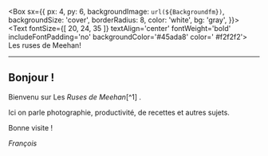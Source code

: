 
<Box
  sx={{
    px: 4,
    py: 6,
    backgroundImage: `url(${Backgroundfm})`,
    backgroundSize: 'cover',
    borderRadius: 8,
    color: 'white',
    bg: 'gray',
  }}>
  <Heading>
      <Text
      fontSize={[ 20, 24, 35 ]}
      textAlign='center'
      fontWeight='bold'
      includeFontPadding='no'
      backgroundColor='#45ada8'
      color=' #f2f2f2'>   
      Les ruses de Meehan!
      </Text>
  </Heading>
</Box>


---

## Bonjour !

Bienvenu sur Les *Ruses de Meehan*[^1] .

Ici on parle photographie, productivité, de recettes et autres sujets. 

Bonne visite !

*François*

<FeedItems />